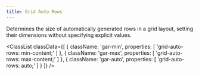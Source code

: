 ```yaml
---
title: Grid Auto Rows
---
```



Determines the size of automatically generated rows in a grid layout, setting their dimensions without specifying explicit values.

<ClassList
  classData={[
    {
        className: 'gar-min',
        properties: [
            'grid-auto-rows: min-content;'
        ]
    },
    {
        className: 'gar-max',
        properties: [
            'grid-auto-rows: max-content;'
        ]
    },
    {
        className: 'gar-auto',
        properties: [
            'grid-auto-rows: auto;'
        ]
    }
  ]}
/>